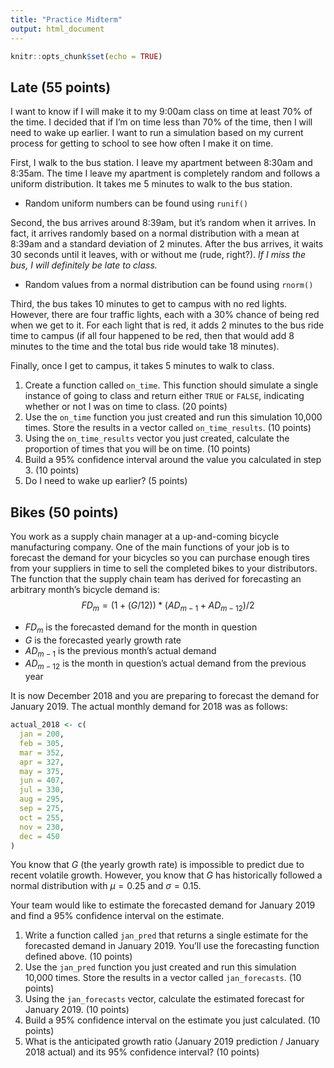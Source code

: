 ```yaml
---
title: "Practice Midterm"
output: html_document
---
```


```r
knitr::opts_chunk$set(echo = TRUE)
```
    
## Late (55 points)
I want to know if I will make it to my 9:00am class on time at least 70% of the
time. I decided that if I’m on time less than 70% of the time, then I will need
to wake up earlier. I want to run a simulation based on my current process for
getting to school to see how often I make it on time.

First, I walk to the bus station. I leave my apartment between 8:30am and
8:35am. The time I leave my apartment is completely random and follows a uniform
distribution. It takes me 5 minutes to walk to the bus station.

  + Random uniform numbers can be found using `runif()`
  
Second, the bus arrives around 8:39am, but it’s random when it arrives. In fact,
it arrives randomly based on a normal distribution with a mean at 8:39am and a
standard deviation of 2 minutes. After the bus arrives, it waits 30 seconds
until it leaves, with or without me (rude, right?). *If I miss the bus, I will
definitely be late to class.*

  + Random values from a normal distribution can be found using `rnorm()`
  
Third, the bus takes 10 minutes to get to campus with no red lights. However,
there are four traffic lights, each with a 30% chance of being red when we get
to it. For each light that is red, it adds 2 minutes to the bus ride time to
campus (if all four happened to be red, then that would add 8 minutes to the
time and the total bus ride would take 18 minutes).

Finally, once I get to campus, it takes 5 minutes to walk to class.

1. Create a function called `on_time`. This function should simulate a single
instance of going to class and return either `TRUE` or `FALSE`, indicating
whether or not I was on time to class. (20 points)
2. Use the `on_time` function you just created and run this simulation 10,000
times. Store the results in a vector called `on_time_results`. (10 points)
3. Using the `on_time_results` vector you just created, calculate the proportion
of times that you will be on time. (10 points)
4. Build a 95% confidence interval around the value you calculated in step 3.
(10 points)
5. Do I need to wake up earlier? (5 points)

## Bikes (50 points)
You work as a supply chain manager at a up-and-coming bicycle manufacturing
company. One of the main functions of your job is to forecast the demand for
your bicycles so you can purchase enough tires from your suppliers in time to
sell the completed bikes to your distributors. The function that the supply
chain team has derived for forecasting an arbitrary month's bicycle demand is:
$$
FD_m = (1 + (G / 12)) * (AD_{m-1} + AD_{m-12}) / 2
$$

  + $FD_m$ is the forecasted demand for the month in question
  + $G$ is the forecasted yearly growth rate
  + $AD_{m-1}$ is the previous month's actual demand
  + $AD_{m-12}$ is the month in question's actual demand from the previous year
  
It is now December 2018 and you are preparing to forecast the demand for January
2019. The actual monthly demand for 2018 was as follows:

```r
actual_2018 <- c(
  jan = 200,
  feb = 305,
  mar = 352,
  apr = 327,
  may = 375,
  jun = 407,
  jul = 330,
  aug = 295,
  sep = 275,
  oct = 255,
  nov = 230,
  dec = 450
)
```

You know that $G$ (the yearly growth rate) is impossible to predict due to
recent volatile growth. However, you know that $G$ has historically followed a
normal distribution with $\mu = 0.25$ and $\sigma = 0.15$.

Your team would like to estimate the forecasted demand for January 2019 and find
a 95% confidence interval on the estimate.

1. Write a function called `jan_pred` that returns a single estimate for the
forecasted demand in January 2019. You'll use the forecasting function defined
above. (10 points) 
2. Use the `jan_pred` function you just created and run this simulation 10,000
times. Store the results in a vector called `jan_forecasts`. (10 points)
3. Using the `jan_forecasts` vector, calculate the estimated forecast for
January 2019. (10 points)
4. Build a 95% confidence interval on the estimate you just calculated. (10
points)
5. What is the anticipated growth ratio (January 2019 prediction / January
2018 actual) and its 95% confidence interval? (10 points)
